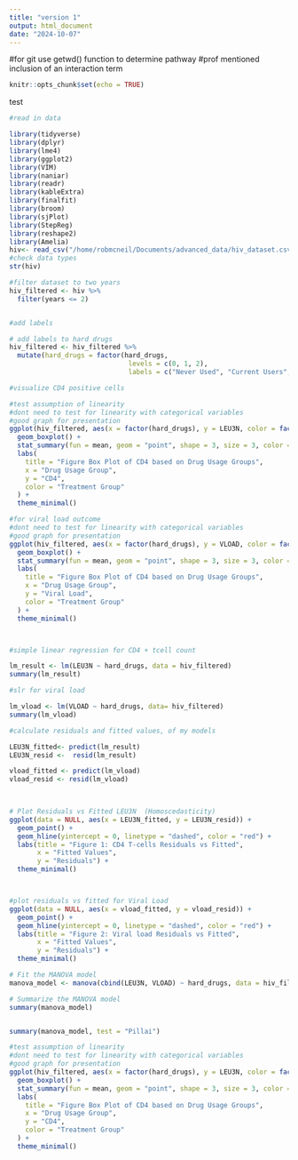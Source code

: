 ```yaml
---
title: "version 1"
output: html_document
date: "2024-10-07"
---
```


#for git use getwd() function to determine pathway 
#prof mentioned inclusion of an interaction term 
```r
knitr::opts_chunk$set(echo = TRUE)
```


test
```r

#read in data

library(tidyverse)
library(dplyr)
library(lme4)
library(ggplot2)
library(VIM)
library(naniar)
library(readr)
library(kableExtra)
library(finalfit)
library(broom)
library(sjPlot)
library(StepReg)
library(reshape2)
library(Amelia)
hiv<- read_csv("/home/robmcneil/Documents/advanced_data/hiv_dataset.csv")
#check data types
str(hiv)

```



```r
#filter dataset to two years
hiv_filtered <- hiv %>%
  filter(years <= 2)


#add labels 

# add labels to hard drugs
hiv_filtered <- hiv_filtered %>%
  mutate(hard_drugs = factor(hard_drugs, 
                              levels = c(0, 1, 2), 
                              labels = c("Never Used", "Current Users", "Previous Users")))
```


```r
#visualize CD4 positive cells

#test assumption of linearity 
#dont need to test for linearity with categorical variables 
#good graph for presentation 
ggplot(hiv_filtered, aes(x = factor(hard_drugs), y = LEU3N, color = factor(hard_drugs))) +
  geom_boxplot() +
  stat_summary(fun = mean, geom = "point", shape = 3, size = 3, color = "black") +  # Adds mean points
  labs(
    title = "Figure Box Plot of CD4 based on Drug Usage Groups",
    x = "Drug Usage Group",
    y = "CD4",
    color = "Treatment Group"
  ) +
  theme_minimal()
```


```r

#for viral load outcome
#dont need to test for linearity with categorical variables 
#good graph for presentation 
ggplot(hiv_filtered, aes(x = factor(hard_drugs), y = VLOAD, color = factor(hard_drugs))) +
  geom_boxplot() +
  stat_summary(fun = mean, geom = "point", shape = 3, size = 3, color = "black") +  # Adds mean points
  labs(
    title = "Figure Box Plot of CD4 based on Drug Usage Groups",
    x = "Drug Usage Group",
    y = "Viral Load",
    color = "Treatment Group"
  ) +
  theme_minimal()




```

```r

#simple linear regression for CD4 + tcell count

lm_result <- lm(LEU3N ~ hard_drugs, data = hiv_filtered)
summary(lm_result)

#slr for viral load 

lm_vload <- lm(VLOAD ~ hard_drugs, data= hiv_filtered)
summary(lm_vload)

```

```r

#calculate residuals and fitted values, of my models 

LEU3N_fitted<- predict(lm_result)
LEU3N_resid <-  resid(lm_result)

vload_fitted <- predict(lm_vload)
vload_resid <- resid(lm_vload)

 


```


```r

# Plot Residuals vs Fitted LEU3N  (Homoscedasticity)
ggplot(data = NULL, aes(x = LEU3N_fitted, y = LEU3N_resid)) +
  geom_point() +
  geom_hline(yintercept = 0, linetype = "dashed", color = "red") +
  labs(title = "Figure 1: CD4 T-cells Residuals vs Fitted", 
       x = "Fitted Values",
       y = "Residuals") +
  theme_minimal()



#plot residuals vs fitted for Viral Load
ggplot(data = NULL, aes(x = vload_fitted, y = vload_resid)) +
  geom_point() +
  geom_hline(yintercept = 0, linetype = "dashed", color = "red") +
  labs(title = "Figure 2: Viral load Residuals vs Fitted", 
       x = "Fitted Values",
       y = "Residuals") +
  theme_minimal()

```


```r


# Fit the MANOVA model
manova_model <- manova(cbind(LEU3N, VLOAD) ~ hard_drugs, data = hiv_filtered)

# Summarize the MANOVA model
summary(manova_model)


summary(manova_model, test = "Pillai") 

```

```r


#test assumption of linearity 
#dont need to test for linearity with categorical variables 
#good graph for presentation 
ggplot(hiv_filtered, aes(x = factor(hard_drugs), y = LEU3N, color = factor(hard_drugs))) +
  geom_boxplot() +
  stat_summary(fun = mean, geom = "point", shape = 3, size = 3, color = "black") +  # Adds mean points
  labs(
    title = "Figure Box Plot of CD4 based on Drug Usage Groups",
    x = "Drug Usage Group",
    y = "CD4",
    color = "Treatment Group"
  ) +
  theme_minimal()
```







